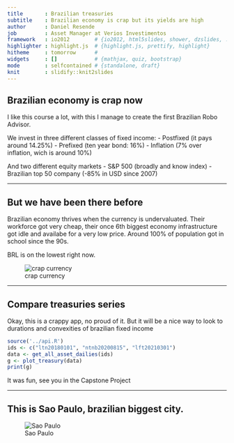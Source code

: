 ```yaml
---
title       : Brazilian treasuries
subtitle    : Brazilian economy is crap but its yields are high
author      : Daniel Resende
job         : Asset Manager at Verios Investimentos
framework   : io2012        # {io2012, html5slides, shower, dzslides, ...}
highlighter : highlight.js  # {highlight.js, prettify, highlight}
hitheme     : tomorrow      # 
widgets     : []            # {mathjax, quiz, bootstrap}
mode        : selfcontained # {standalone, draft}
knit        : slidify::knit2slides
---
```


## Brazilian economy is crap now
I like this course a lot, with this I manage to create the first Brazilian Robo Advisor.

We invest in three different classes of fixed income:
- Postfixed (it pays around 14.25%)
- Prefixed (ten year bond: 16%)
- Inflation (7% over inflation, wich is around 10%)

And two different equity markets
- S&P 500 (broadly and know index)
- Brazilian top 50 company (-85% in USD since 2007)

---

## But we have been there before

Brazilian economy thrives when the currency is undervaluated. Their workforce got very cheap, their once 6th biggest economy infrastructure got idle and availabe for a very low price. Around 100% of population got in school since the 90s.

BRL is on the lowest right now.

![crap currency](assets/img/brl.png)

---

## Compare treasuries series

Okay, this is a crappy app, no proud of it.
But it will be a nice way to look to durations and convexities of brazilian fixed income

```r
source('../api.R')
ids <- c("ltn20180101", "ntnb20200815", "lft20210301")
data <- get_all_asset_dailies(ids)
g <- plot_treasury(data)
print(g)
```

It was fun, see you in the Capstone Project

---

## This is Sao Paulo, brazilian biggest city.

![Sao Paulo](assets/img/sao-paulo.jpg)


